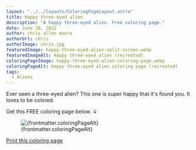 ```yaml
---
layout: "../../layouts/ColoringPageLayout.astro"
title: Happy three-eyed alien
description: "A happy three-eyed alien. Free coloring page."
date: June 20, 2022
author: chris allen moore
authorUrl: chris
authorImage: chris.jpg
featuredImage: happy-three-eyed-alien-split-screen.webp
featuredImageAlt: Happy three-eyed alien (recreated)
coloringPageImage: happy-three-eyed-alien-coloring-page.webp
coloringPageAlt: Happy three-eyed alien coloring page (recreated)
tags:
  - Aliens
---
```


Ever seen a three-eyed alien? This one is super happy that it's found you. It loves to be colored.

Get this FREE coloring page below. ↓

<figure class="text-center mt-0">
  <img
    src={`/images/coloring-pages/${frontmatter.coloringPageImage}`}
    alt={frontmatter.coloringPageAlt}
    class="w-full"
  />
  <figcaption class="text-sm">{frontmatter.coloringPageAlt}</figcaption>
</figure>

<div class="text-center">
  <a
    target="_blank"
    href={`/images/coloring-pages/${frontmatter.coloringPageImage}/`}
    class="no-underline bg-paradiso-600 hover:bg-paradiso-700 text-white py-4 px-5 rounded-full leading-normal"
  >
    <span>Print this coloring page</span>
  </a>
</div>
